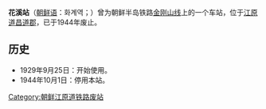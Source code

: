 {{expand|time=2014-06-11T10:51:32+00:00}}
{{unreferenced|time=2014-06-11T10:51:32+00:00}}
{{朝鮮半島車站資訊
|公司色 = black
|文字色 = 
|站名 = 花溪站
|圖片 = 
|pxl = 
|圖片說明 =
|前一站 = [[桃坡站|桃坡]]
|前一站距離 = 4.7
|後一站距離 = 4.6
|後一站 = [[五两站|五两]]
|諺文 = 화계역
|朝鮮漢字 = 花溪驛
|文觀部式 = Hwagye-yeok
|馬-賴式 = Hwagye-yŏk
|副站名 = 
|車站編號 = 
|停站路線數 = 
|所屬公司 = [[京城电气株式会社|京城电气株式会社]]
|所屬路線 = [[金刚山线|金刚山线]]
|距離 = 94.7
|起點站 = [[铁原站|铁原]]
|所在地 =[[江原道_(北)|江原道]][[昌道郡|昌道郡]]
|車站構造 = 地面车站
|月台配置 = 
|啟用年月日 = 1929年9月25日 
|廢站年月日 = 1944年10月1日
|上下車人次 = 
|統計年度 = 
|轉車 = 
|備註 = 
|全寬備註 = 
}}

'''花溪站'''（[[朝鲜语|朝鲜语]]：화계역；{{lang|ko|花溪驛}}）曾为朝鲜半岛铁路[[金刚山线|金刚山线]]上的一个车站，位于[[江原道_(北)|江原道]][[昌道郡|昌道郡]]，已于1944年废止。

== 历史 ==
*1929年9月25日：开始使用。
*1944年10月1日：停用本站。

{{金刚山线}}
{{railway-stub}}
[[Category:朝鲜江原道铁路废站|Category:朝鲜江原道铁路废站]]